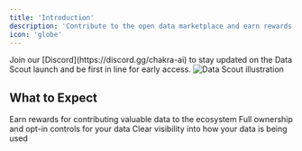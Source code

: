 ```yaml
---
title: 'Introduction'
description: 'Contribute to the open data marketplace and earn rewards'
icon: 'globe'
---
```


<Note>
  Join our [Discord](https://discord.gg/chakra-ai) to stay updated on the Data
  Scout launch and be first in line for early access.
</Note>
<img src='/images/soon.png' alt='Data Scout illustration' />

## What to Expect

<CardGroup cols={2}>
  <Card title='Passive Income' icon='money-bill'>
    Earn rewards for contributing valuable data to the ecosystem
  </Card>
  <Card title='Privacy Controls' icon='shield'>
    Full ownership and opt-in controls for your data
  </Card>
  <Card title='Usage Tracking' icon='chart-line'>
    Clear visibility into how your data is being used
  </Card>
</CardGroup>
